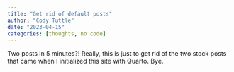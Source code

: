 ```yaml
---
title: "Get rid of default posts"
author: "Cody Tuttle"
date: "2023-04-15"
categories: [thoughts, no code]
---
```


Two posts in 5 minutes?! Really, this is just to get rid of the two stock posts that came when I initialized this site with Quarto. Bye.